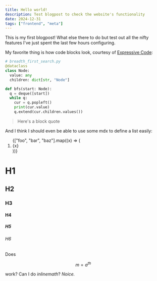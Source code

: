 ```yaml
---
title: Hello world!
description: Test blogpost to check the website's functionality
date: 2024-12-31
tags: ["frontend", "meta"]
---
```



This is my first blogpost! What else there to do but test out all the nifty features
I've just spent the last few hours configuring.

My favorite thing is how code blocks look, courtesy of [Expressive Code](https://expressive-code.com/):

```python
# breadth_first_search.py
@dataclass
class Node:
  value: any
  children: dict[str, "Node"]

def bfs(start: Node):
  q = deque([start])
  while q:
    cur = q.popleft()
    print(cur.value)
    q.extend(cur.children.values())
```

> Here's a block quote

And I think I should even be able to use some mdx to define a list easily:

<ol class="list-decimal">
  {["foo", "bar", "baz"].map((x) => (
    <li>{x}</li>
  ))}
</ol>

# H1

## H2

### H3

#### H4

##### H5

###### H6

Does 

$$
m=a^{th}
$$

work? Can I do $inline math$? *Noice.*